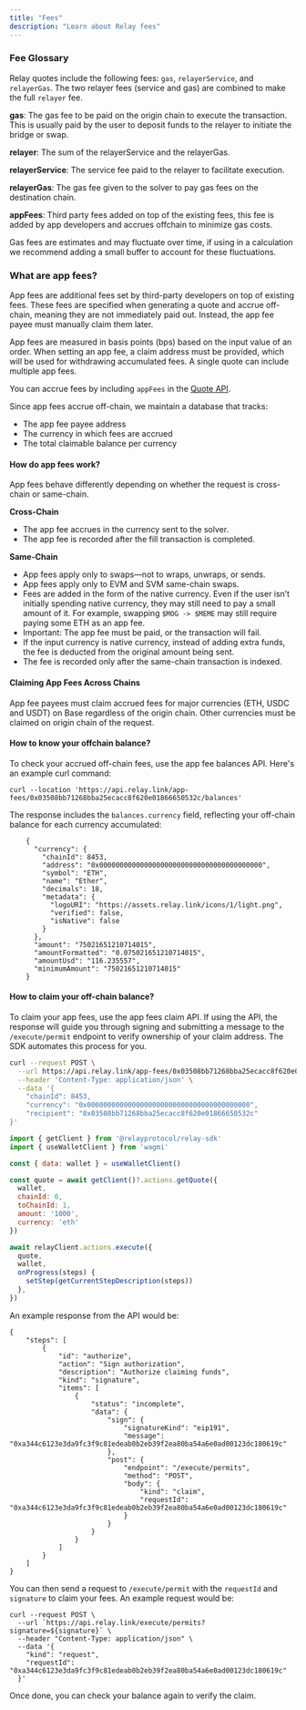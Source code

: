```yaml
---
title: "Fees"
description: "Learn about Relay fees"
---
```


### Fee Glossary

Relay quotes include the following fees: `gas`, `relayerService`, and `relayerGas`. The two relayer fees (service and gas) are combined to make the full `relayer` fee.

**gas**: The gas fee to be paid on the origin chain to execute the transaction. This is usually paid by the user to deposit funds to the relayer to initiate the bridge or swap.

**relayer**: The sum of the relayerService and the relayerGas.

**relayerService**: The service fee paid to the relayer to facilitate execution.

**relayerGas**: The gas fee given to the solver to pay gas fees on the destination chain.

**appFees**: Third party fees added on top of the existing fees, this fee is added by app developers and accrues offchain to minimize gas costs.

Gas fees are estimates and may fluctuate over time, if using in a calculation we recommend adding a small buffer to account for these fluctuations.

### What are app fees?

App fees are additional fees set by third-party developers on top of existing fees. These fees are specified when generating a quote and accrue off-chain, meaning they are not immediately paid out. Instead, the app fee payee must manually claim them later.

App fees are measured in basis points (bps) based on the input value of an order. When setting an app fee, a claim address must be provided, which will be used for withdrawing accumulated fees. A single quote can include multiple app fees.

You can accrue fees by including `appFees` in the [Quote API](https://docs.relay.link/references/api/get-quote).

Since app fees accrue off-chain, we maintain a database that tracks:

- The app fee payee address
- The currency in which fees are accrued
- The total claimable balance per currency

#### How do app fees work?

App fees behave differently depending on whether the request is cross-chain or same-chain.

**Cross-Chain**

- The app fee accrues in the currency sent to the solver.
- The app fee is recorded after the fill transaction is completed.

**Same-Chain**

- App fees apply only to swaps—not to wraps, unwraps, or sends.
- App fees apply only to EVM and SVM same-chain swaps.
- Fees are added in the form of the native currency. Even if the user isn’t initially spending native currency, they may still need to pay a small amount of it. For example, swapping `$MOG -> $MEME` may still require paying some ETH as an app fee.
- Important: The app fee must be paid, or the transaction will fail.
- If the input currency is native currency, instead of adding extra funds, the fee is deducted from the original amount being sent.
- The fee is recorded only after the same-chain transaction is indexed.

#### Claiming App Fees Across Chains

App fee payees must claim accrued fees for major currencies (ETH, USDC and USDT) on Base regardless of the origin chain. Other currencies must be claimed on origin chain of the request.

#### How to know your offchain balance?

To check your accrued off-chain fees, use the app fee balances API. Here's an example curl command:

```
curl --location 'https://api.relay.link/app-fees/0x03508bb71268bba25ecacc8f620e01866650532c/balances' 
```

The response includes the `balances.currency` field, reflecting your off-chain balance for each currency accumulated:

```
    {
      "currency": {
        "chainId": 8453,
        "address": "0x0000000000000000000000000000000000000000",
        "symbol": "ETH",
        "name": "Ether",
        "decimals": 18,
        "metadata": {
          "logoURI": "https://assets.relay.link/icons/1/light.png",
          "verified": false,
          "isNative": false
        }
      },
      "amount": "75021651210714015",
      "amountFormatted": "0.075021651210714015",
      "amountUsd": "116.235557",
      "minimumAmount": "75021651210714015"
    }
```

#### How to claim your off-chain balance?

To claim your app fees, use the app fees claim API. If using the API, the response will guide you through signing and submitting a message to the `/execute/permit` endpoint to verify ownership of your claim address. The SDK automates this process for you.

<CodeGroup>

```bash API
curl --request POST \
  --url https://api.relay.link/app-fees/0x03508bb71268bba25ecacc8f620e01866650532c/claim \
  --header 'Content-Type: application/json' \
  --data '{
    "chainId": 8453,
    "currency": "0x0000000000000000000000000000000000000000",
    "recipient": "0x03508bb71268bba25ecacc8f620e01866650532c"
}'
```


```javascript SDK
import { getClient } from '@relayprotocol/relay-sdk'
import { useWalletClient } from 'wagmi'

const { data: wallet } = useWalletClient()

const quote = await getClient()?.actions.getQuote({
  wallet,
  chainId: 0,
  toChainId: 1,
  amount: '1000',
  currency: 'eth'
})

await relayClient.actions.execute({
  quote,
  wallet,
  onProgress(steps) {
    setStep(getCurrentStepDescription(steps))
  },
})
```

</CodeGroup>

An example response from the API would be:

```
{
    "steps": [
        {
            "id": "authorize",
            "action": "Sign authorization",
            "description": "Authorize claiming funds",
            "kind": "signature",
            "items": [
                {
                    "status": "incomplete",
                    "data": {
                        "sign": {
                            "signatureKind": "eip191",
                            "message": "0xa344c6123e3da9fc3f9c81edeab0b2eb39f2ea80ba54a6e0ad00123dc180619c"
                        },
                        "post": {
                            "endpoint": "/execute/permits",
                            "method": "POST",
                            "body": {
                                "kind": "claim",
                                "requestId": "0xa344c6123e3da9fc3f9c81edeab0b2eb39f2ea80ba54a6e0ad00123dc180619c"
                            }
                        }
                    }
                }
            ]
        }
    ]
}
```

You can then send a request to `/execute/permit` with the `requestId` and `signature` to claim your fees. An example request would be:

```
curl --request POST \
  --url `https://api.relay.link/execute/permits?signature=${signature}` \
  --header "Content-Type: application/json" \
  --data '{
    "kind": "request",
    "requestId": "0xa344c6123e3da9fc3f9c81edeab0b2eb39f2ea80ba54a6e0ad00123dc180619c"
  }'
```

Once done, you can check your balance again to verify the claim.